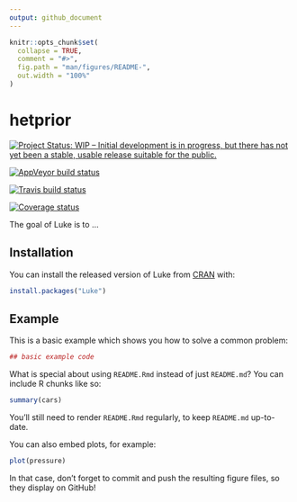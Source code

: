 ```yaml
---
output: github_document
---
```


<!-- README.md is generated from README.Rmd. Please edit that file -->

```r
knitr::opts_chunk$set(
  collapse = TRUE,
  comment = "#>",
  fig.path = "man/figures/README-",
  out.width = "100%"
)
```
# hetprior
[![Project Status: WIP – Initial development is in progress, but there has not yet been a stable, usable release suitable for the public.](https://www.repostatus.org/badges/latest/wip.svg)](https://www.repostatus.org/#wip)

[![AppVeyor build status](https://ci.appveyor.com/api/projects/status/github/mcguinlu/hetprior?branch=master&svg=true)](https://ci.appveyor.com/project/mcguinlu/hetprior)

  [![Travis build status](https://img.shields.io/travis/mcguinlu/hetprior.svg?label=build&logo=travis&branch=master)](https://travis-ci.org/mcguinlu/hetprior)
  
  [![Coverage status](https://codecov.io/gh/mcguinlu/hetprior/branch/master/graph/badge.svg)](https://codecov.io/github/mcguinlu/hetprior?branch=master)
  
The goal of Luke is to ...

## Installation

You can install the released version of Luke from [CRAN](https://CRAN.R-project.org) with:

``` r
install.packages("Luke")
```

## Example

This is a basic example which shows you how to solve a common problem:

```r
## basic example code
```

What is special about using `README.Rmd` instead of just `README.md`? You can include R chunks like so:

```r
summary(cars)
```

You'll still need to render `README.Rmd` regularly, to keep `README.md` up-to-date.

You can also embed plots, for example:

```r
plot(pressure)
```

In that case, don't forget to commit and push the resulting figure files, so they display on GitHub!
